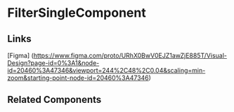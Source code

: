 <!--filter-single.stories.mdx -->


<Meta title="QTD Components/Report/FilterSingleComponent/README" component={FilterSingleComponent} />

# FilterSingleComponent

<ArgsTable of={FilterSingleComponent} />

## Links

[Figma] (https://www.figma.com/proto/URhX0BwV0EJZ1awZjE885T/Visual-Design?page-id=0%3A1&node-id=20460%3A47346&viewport=244%2C48%2C0.04&scaling=min-zoom&starting-point-node-id=20460%3A47346)

## Related Components